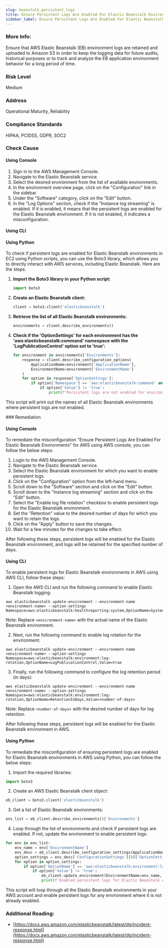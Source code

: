 ```yaml
---
slug: beanstalk_persistent_logs
title: Ensure Persistent Logs Are Enabled For Elastic Beanstalk Environments
sidebar_label: Ensure Persistent Logs Are Enabled For Elastic Beanstalk Environments
---
```


### More Info:

Ensure that AWS Elastic Beanstalk (EB) environment logs are retained and uploaded to Amazon S3 in order to keep the logging data for future audits, historical purposes or to track and analyze the EB application environment behavior for a long period of time.

### Risk Level

Medium

### Address

Operational Maturity, Reliability

### Compliance Standards

HIPAA, PCIDSS, GDPR, SOC2



<Tabs><Tab title='Cause'>
### Check Cause

#### Using Console

1. Sign in to the AWS Management Console.
2. Navigate to the Elastic Beanstalk service.
3. Select the desired environment from the list of available environments.
4. In the environment overview page, click on the "Configuration" link in the sidebar.
5. Under the "Software" category, click on the "Edit" button.
6. In the "Log Options" section, check if the "Instance log streaming" is enabled. If it is enabled, it means that the persistent logs are enabled for the Elastic Beanstalk environment. If it is not enabled, it indicates a misconfiguration.

#### Using CLI



#### Using Python

To check if persistent logs are enabled for Elastic Beanstalk environments in EC2 using Python scripts, you can use the Boto3 library, which allows you to directly interact with AWS services, including Elastic Beanstalk. Here are the steps:

1. **Import the Boto3 library in your Python script:**

    ```python
    import boto3
    ```

2. **Create an Elastic Beanstalk client:**

    ```python
    client = boto3.client('elasticbeanstalk')
    ```

3. **Retrieve the list of all Elastic Beanstalk environments:**

    ```python
    environments = client.describe_environments()
    ```

4. **Check if the 'OptionSettings' for each environment has the 'aws:elasticbeanstalk:command' namespace with the 'LogPublicationControl' option set to 'true':**

    ```python
    for environment in environments['Environments']:
        response = client.describe_configuration_options(
            ApplicationName=environment['ApplicationName'],
            EnvironmentName=environment['EnvironmentName']
        )
        for option in response['OptionSettings']:
            if option['Namespace'] == 'aws:elasticbeanstalk:command' and option['OptionName'] == 'LogPublicationControl':
                if option['Value'] != 'true':
                    print(f"Persistent logs are not enabled for environment: {environment['EnvironmentName']}")
    ```

This script will print out the names of all Elastic Beanstalk environments where persistent logs are not enabled.

</Tab>


<Tab title='Remediation'>
### Remediation

#### Using Console

To remediate the misconfiguration "Ensure Persistent Logs Are Enabled For Elastic Beanstalk Environments" for AWS using AWS console, you can follow the below steps:

1. Login to the AWS Management Console.
2. Navigate to the Elastic Beanstalk service.
3. Select the Elastic Beanstalk environment for which you want to enable persistent logs.
4. Click on the "Configuration" option from the left-hand menu.
5. Scroll down to the "Software" section and click on the "Edit" button.
6. Scroll down to the "Instance log streaming" section and click on the "Edit" button.
7. Select the "Enable log file rotation" checkbox to enable persistent logs for the Elastic Beanstalk environment.
8. Set the "Retention" value to the desired number of days for which you want to retain the logs.
9. Click on the "Apply" button to save the changes.
10. Wait for a few minutes for the changes to take effect.

After following these steps, persistent logs will be enabled for the Elastic Beanstalk environment, and logs will be retained for the specified number of days.

#### Using CLI

To enable persistent logs for Elastic Beanstalk environments in AWS using AWS CLI, follow these steps:

1. Open the AWS CLI and run the following command to enable Elastic Beanstalk logging:

```
aws elasticbeanstalk update-environment --environment-name <environment-name> --option-settings Namespace=aws:elasticbeanstalk:healthreporting:system,OptionName=SystemType,Value="enhanced"
```
Note: Replace `<environment-name>` with the actual name of the Elastic Beanstalk environment.

2. Next, run the following command to enable log rotation for the environment:

```
aws elasticbeanstalk update-environment --environment-name <environment-name> --option-settings Namespace=aws:elasticbeanstalk:environment:log-rotation,OptionName=LogPublicationControl,Value=true
```

3. Finally, run the following command to configure the log retention period (in days):

```
aws elasticbeanstalk update-environment --environment-name <environment-name> --option-settings Namespace=aws:elasticbeanstalk:environment:log-rotation,OptionName=RetentionInDays,Value=<number-of-days>
```
Note: Replace `<number-of-days>` with the desired number of days for log retention.

After following these steps, persistent logs will be enabled for the Elastic Beanstalk environment in AWS.

#### Using Python

To remediate the misconfiguration of ensuring persistent logs are enabled for Elastic Beanstalk environments in AWS using Python, you can follow the below steps:

1. Import the required libraries:

```python
import boto3
```

2. Create an AWS Elastic Beanstalk client object:

```python
eb_client = boto3.client('elasticbeanstalk')
```

3. Get a list of Elastic Beanstalk environments:

```python
env_list = eb_client.describe_environments()['Environments']
```

4. Loop through the list of environments and check if persistent logs are enabled. If not, update the environment to enable persistent logs:

```python
for env in env_list:
    env_name = env['EnvironmentName']
    env_desc = eb_client.describe_configuration_settings(ApplicationName='your_application_name', EnvironmentName=env_name)
    option_settings = env_desc['ConfigurationSettings'][0]['OptionSettings']
    for option in option_settings:
        if option['OptionName'] == 'aws:elasticbeanstalk:environment:log-rotation':
            if option['Value'] != 'true':
                eb_client.update_environment(EnvironmentName=env_name, OptionSettings=[{'Namespace': 'aws:elasticbeanstalk:environment:log-rotation', 'OptionName': 'Enabled', 'Value': 'true'}])
                print(f'Enabled persistent logs for Elastic Beanstalk environment {env_name}.')
```

This script will loop through all the Elastic Beanstalk environments in your AWS account and enable persistent logs for any environment where it is not already enabled.

### Additional Reading:

- [https://docs.aws.amazon.com/elasticbeanstalk/latest/dg/incident-response.html](https://docs.aws.amazon.com/elasticbeanstalk/latest/dg/incident-response.html) 


</Tab>
</Tabs>